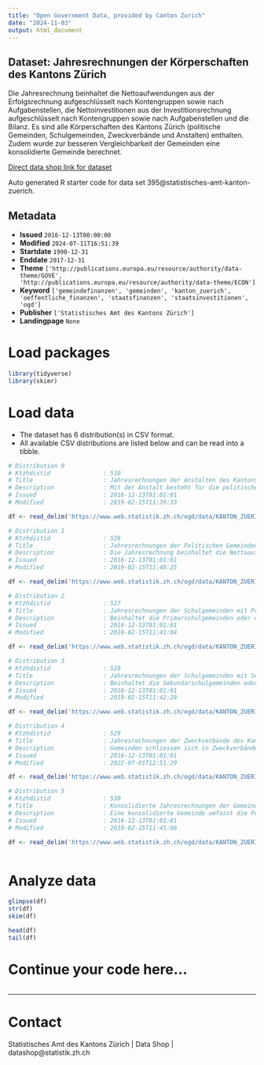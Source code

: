 ```yaml
---
title: "Open Government Data, provided by Canton Zurich"
date: "2024-11-03"
output: html_document
---
```


## Dataset: Jahresrechnungen der Körperschaften des Kantons Zürich

Die Jahresrechnung beinhaltet die Nettoaufwendungen aus der Erfolgsrechnung aufgeschlüsselt nach Kontengruppen sowie nach Aufgabenstellen, die Nettoinvestitionen aus der Investitionsrechnung aufgeschlüsselt nach Kontengruppen sowie nach Aufgabenstellen und die Bilanz. Es sind alle Körperschaften des Kantons Zürich (politische Gemeinden, Schulgemeinden, Zweckverbände und Anstalten) enthalten. Zudem wurde zur besseren Vergleichbarkeit der Gemeinden eine konsolidierte Gemeinde berechnet.

[Direct data shop link for dataset](https://www.zh.ch/de/politik-staat/statistik-daten/datenkatalog.html#/datasets/395@statistisches-amt-kanton-zuerich)

Auto generated R starter code for data set 395@statistisches-amt-kanton-zuerich.

## Metadata

- **Issued** `2016-12-13T00:00:00`
- **Modified** `2024-07-11T16:51:39`
- **Startdate** `1990-12-31`
- **Enddate** `2017-12-31`
- **Theme** `['http://publications.europa.eu/resource/authority/data-theme/GOVE', 'http://publications.europa.eu/resource/authority/data-theme/ECON']`
- **Keyword** `['gemeindefinanzen', 'gemeinden', 'kanton_zuerich', 'oeffentliche_finanzen', 'staatsfinanzen', 'staatsinvestitionen', 'ogd']`
- **Publisher** `['Statistisches Amt des Kantons Zürich']`
- **Landingpage** `None`


# Load packages

```r

library(tidyverse)
library(skimr)

```

# Load data

-   The dataset has 6 distribution(s) in CSV format.
-   All available CSV distributions are listed below and can be read into a tibble.

```r

# Distribution 0
# Ktzhdistid               : 510
# Title                    : Jahresrechnungen der Anstalten des Kantons Zürich
# Description              : Mit der Anstalt besteht für die politischen Gemeinden eine Alternative zum Zweckverband oder zu privatrechtlichen Rechtsformen, wie etwa der Aktiengesellschaft oder der Stiftung. Anders als der Zweckverband hat die Anstalt kein Legislativorgan, das aus den Stimmberechtigten oder einer Delegiertenversammlung besteht; in der Anstalt gibt es daher weder ein Initiativ- noch ein Referendumsrecht.
# Issued                   : 2016-12-13T01:01:01
# Modified                 : 2019-02-15T11:39:33

df <- read_delim('https://www.web.statistik.zh.ch/ogd/data/KANTON_ZUERICH_gpfi_Jahresrechung_Anstalten.csv')

# Distribution 1
# Ktzhdistid               : 526
# Title                    : Jahresrechnungen der Politischen Gemeinden des Kantons Zürich
# Description              : Die Jahresrechnung beinhaltet die Nettoaufwendungen aus der Erfolgsrechnung aufgeschlüsselt nach Kontengruppen sowie nach Aufgabenstellen, die Nettoinvestitionen aus der Investitionsrechnung aufgeschlüsselt nach Kontengruppen sowie nach Aufgabenstellen und die Bilanz. Es sind alle Körperschaften des Kantons Zürich (politische Gemeinden, Schulgemeinden, Zweckverbände und Anstalten) enthalten. Zudem wurde zur besseren Vergleichbarkeit der Gemeinden eine konsolidierte Gemeinde berechnet.
# Issued                   : 2016-12-13T01:01:01
# Modified                 : 2019-02-15T11:40:25

df <- read_delim('https://www.web.statistik.zh.ch/ogd/data/KANTON_ZUERICH_gpfi_jahresrechung_politischeGemeinden.csv')

# Distribution 2
# Ktzhdistid               : 527
# Title                    : Jahresrechnungen der Schulgemeinden mit Primarschulaufgaben des Kantons Zürich
# Description              : Beinhaltet die Primarschulgemeinden oder die Vereinigten Schulgemeinden.
# Issued                   : 2016-12-13T01:01:01
# Modified                 : 2019-02-15T11:41:04

df <- read_delim('https://www.web.statistik.zh.ch/ogd/data/KANTON_ZUERICH_gpfi_jahresrechung_SchulgemeindenMitPrimar.csv')

# Distribution 3
# Ktzhdistid               : 528
# Title                    : Jahresrechnungen der Schulgemeinden mit Sekundarschulaufgaben des Kantons Zürich
# Description              : Beinhaltet die Sekundarschulgemeinden oder die Vereinigten Schulgemeinden.
# Issued                   : 2016-12-13T01:01:01
# Modified                 : 2019-02-15T11:42:28

df <- read_delim('https://www.web.statistik.zh.ch/ogd/data/KANTON_ZUERICH_gpfi_Jahresrechung_SchulgemeindenMitSekundar.csv')

# Distribution 4
# Ktzhdistid               : 529
# Title                    : Jahresrechnungen der Zweckverbände des Kantons Zürich
# Description              : Gemeinden schliessen sich in Zweckverbänden zusammen, um gemeinsam eine Leistung zu erbringen. Sie dienen etwa dem Betreiben von Kläranlagen, der Regionalplanung oder der Abfallverwertung.
# Issued                   : 2016-12-13T01:01:01
# Modified                 : 2022-07-01T12:51:29

df <- read_delim('https://www.web.statistik.zh.ch/ogd/data/KANTON_ZUERICH_gpfi_Jahresrechung_Zweckverbaende.csv')

# Distribution 5
# Ktzhdistid               : 530
# Title                    : Konsolidierte Jahresrechnungen der Gemeinden des Kantons Zürich
# Description              : Eine konsolidierte Gemeinde umfasst die Politische Gemeinde mit Primarschule und Sekundarschule auf dem Gebiet der Politischen Gemeinde.
# Issued                   : 2016-12-13T01:01:01
# Modified                 : 2019-02-15T11:45:08

df <- read_delim('https://www.web.statistik.zh.ch/ogd/data/KANTON_ZUERICH_gpfi_Jahresrechung_konsolidierteGemeinden.csv')



```

# Analyze data

```r

glimpse(df)
str(df)
skim(df)

head(df)
tail(df)

```

# Continue your code here...

```r

```

------------------------------------------------------------------------

# Contact

Statistisches Amt des Kantons Zürich | Data Shop | datashop@statistik.zh.ch
